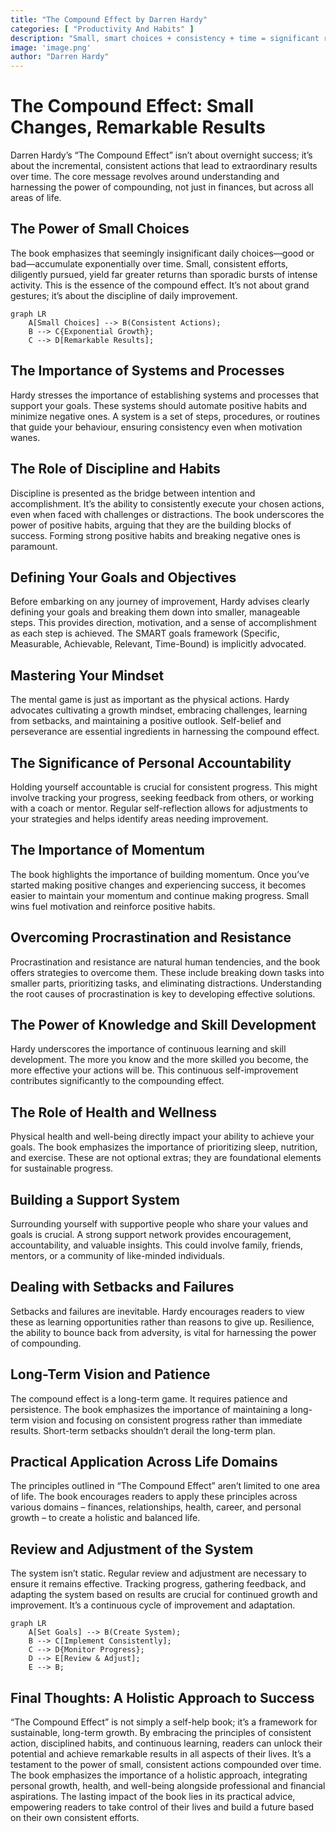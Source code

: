 ```yaml
---
title: "The Compound Effect by Darren Hardy"
categories: [ "Productivity And Habits" ]
description: "Small, smart choices + consistency + time = significant results"
image: 'image.png'
author: "Darren Hardy"
---
```

# The Compound Effect: Small Changes, Remarkable Results

Darren Hardy's "The Compound Effect" isn't about overnight success; it's about the incremental, consistent actions that lead to extraordinary results over time.  The core message revolves around understanding and harnessing the power of compounding, not just in finances, but across all areas of life.


## The Power of Small Choices

The book emphasizes that seemingly insignificant daily choices—good or bad—accumulate exponentially over time.  Small, consistent efforts, diligently pursued, yield far greater returns than sporadic bursts of intense activity.  This is the essence of the compound effect. It's not about grand gestures; it's about the discipline of daily improvement.

```mermaid
graph LR
    A[Small Choices] --> B(Consistent Actions);
    B --> C{Exponential Growth};
    C --> D[Remarkable Results];
```


##  The Importance of Systems and Processes

Hardy stresses the importance of establishing systems and processes that support your goals.  These systems should automate positive habits and minimize negative ones. A system is a set of steps, procedures, or routines that guide your behaviour, ensuring consistency even when motivation wanes.


##  The Role of Discipline and Habits

Discipline is presented as the bridge between intention and accomplishment.  It's the ability to consistently execute your chosen actions, even when faced with challenges or distractions.  The book underscores the power of positive habits, arguing that they are the building blocks of success.   Forming strong positive habits and breaking negative ones is paramount.


## Defining Your Goals and Objectives

Before embarking on any journey of improvement, Hardy advises clearly defining your goals and breaking them down into smaller, manageable steps.  This provides direction, motivation, and a sense of accomplishment as each step is achieved. The SMART goals framework (Specific, Measurable, Achievable, Relevant, Time-Bound) is implicitly advocated.


## Mastering Your Mindset

The mental game is just as important as the physical actions.  Hardy advocates cultivating a growth mindset, embracing challenges, learning from setbacks, and maintaining a positive outlook.  Self-belief and perseverance are essential ingredients in harnessing the compound effect.


## The Significance of Personal Accountability

Holding yourself accountable is crucial for consistent progress.  This might involve tracking your progress, seeking feedback from others, or working with a coach or mentor.  Regular self-reflection allows for adjustments to your strategies and helps identify areas needing improvement.


## The Importance of Momentum

The book highlights the importance of building momentum.  Once you've started making positive changes and experiencing success, it becomes easier to maintain your momentum and continue making progress.  Small wins fuel motivation and reinforce positive habits.


##  Overcoming Procrastination and Resistance

Procrastination and resistance are natural human tendencies, and the book offers strategies to overcome them.  These include breaking down tasks into smaller parts, prioritizing tasks, and eliminating distractions.  Understanding the root causes of procrastination is key to developing effective solutions.


## The Power of Knowledge and Skill Development

Hardy underscores the importance of continuous learning and skill development.  The more you know and the more skilled you become, the more effective your actions will be.  This continuous self-improvement contributes significantly to the compounding effect.


## The Role of Health and Wellness

Physical health and well-being directly impact your ability to achieve your goals. The book emphasizes the importance of prioritizing sleep, nutrition, and exercise. These are not optional extras; they are foundational elements for sustainable progress.

##  Building a Support System

Surrounding yourself with supportive people who share your values and goals is crucial.  A strong support network provides encouragement, accountability, and valuable insights.  This could involve family, friends, mentors, or a community of like-minded individuals.


## Dealing with Setbacks and Failures

Setbacks and failures are inevitable.  Hardy encourages readers to view these as learning opportunities rather than reasons to give up.  Resilience, the ability to bounce back from adversity, is vital for harnessing the power of compounding.


## Long-Term Vision and Patience

The compound effect is a long-term game.  It requires patience and persistence.  The book emphasizes the importance of maintaining a long-term vision and focusing on consistent progress rather than immediate results. Short-term setbacks shouldn't derail the long-term plan.


## Practical Application Across Life Domains

The principles outlined in "The Compound Effect" aren't limited to one area of life. The book encourages readers to apply these principles across various domains – finances, relationships, health, career, and personal growth – to create a holistic and balanced life.


##  Review and Adjustment of the System

The system isn't static.  Regular review and adjustment are necessary to ensure it remains effective.  Tracking progress, gathering feedback, and adapting the system based on results are crucial for continued growth and improvement.  It's a continuous cycle of improvement and adaptation.

```mermaid
graph LR
    A[Set Goals] --> B(Create System);
    B --> C[Implement Consistently];
    C --> D{Monitor Progress};
    D --> E[Review & Adjust];
    E --> B;
```


##  Final Thoughts: A Holistic Approach to Success

"The Compound Effect" is not simply a self-help book; it's a framework for sustainable, long-term growth. By embracing the principles of consistent action, disciplined habits, and continuous learning, readers can unlock their potential and achieve remarkable results in all aspects of their lives.  It's a testament to the power of small, consistent actions compounded over time.  The book emphasizes the importance of a holistic approach, integrating personal growth, health, and well-being alongside professional and financial aspirations. The lasting impact of the book lies in its practical advice, empowering readers to take control of their lives and build a future based on their own consistent efforts.

